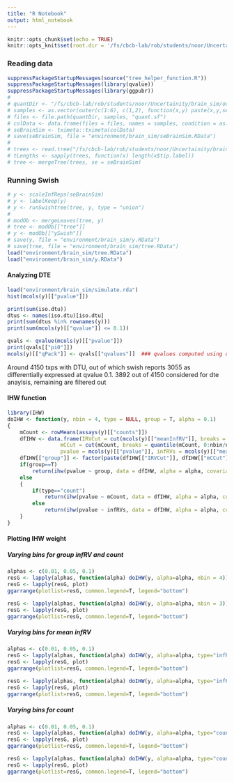 ```yaml
---
title: "R Notebook"
output: html_notebook
---
```


```r
knitr::opts_chunk$set(echo = TRUE)
knitr::opts_knit$set(root.dir = '/fs/cbcb-lab/rob/students/noor/Uncertainity/treeTerminusScripts')
```

### Reading data
```r
suppressPackageStartupMessages(source("tree_helper_function.R"))
suppressPackageStartupMessages(library(qvalue))
suppressPackageStartupMessages(library(ggpubr))
# 
# quantDir <- "/fs/cbcb-lab/rob/students/noor/Uncertainity/brain_sim/out_sal"
# samples <- as.vector(outer(c(1:6), c(1,2), function(x,y) paste(x,y,sep="_")))
# files <- file.path(quantDir, samples, "quant.sf")
# colData <- data.frame(files = files, names = samples, condition = as.factor(rep(c(1,2),each=6)))
# seBrainSim <- tximeta::tximeta(colData)
# save(seBrainSim, file = "environment/brain_sim/seBrainSim.RData")
# 
# trees <- read.tree("/fs/cbcb-lab/rob/students/noor/Uncertainity/brain_sim/out_term/cluster_nwk.txt")
# tLengths <- sapply(trees, function(x) length(x$tip.label))
# tree <- mergeTree(trees, se = seBrainSim)
```

### Running Swish
```r
# y <- scaleInfReps(seBrainSim)
# y <- labelKeep(y)
# y <- runSwishtree(tree, y, type = "union")
# 
# modOb <- mergeLeaves(tree, y)
# tree <- modOb[["tree"]]
# y <- modOb[["ySwish"]]
# save(y, file = "environment/brain_sim/y.RData")
# save(tree, file = "environment/brain_sim/tree.RData")
load("environment/brain_sim/tree.RData")
load("environment/brain_sim/y.RData")
```

#### Analyzing DTE
```r
load("environment/brain_sim/simulate.rda")
hist(mcols(y)[["pvalue"]])

print(sum(iso.dtu))
dtus <- names(iso.dtu)[iso.dtu]
print(sum(dtus %in% rownames(y)))
print(sum(mcols(y)[["qvalue"]] <= 0.1))

qvals <- qvalue(mcols(y)[["pvalue"]])
print(qvals[["pi0"]])
mcols(y)[["qPack"]] <- qvals[["qvalues"]]  ### qvalues computed using qvalue package
```
Around 4150 txps with DTU, out of which swish reports 3055 as differentially expressed at qvalue 0.1. 3892 out of 4150 considered for dte anaylsis, remaining are filtered out

#### IHW function
```r
library(IHW)
doIHW <- function(y, nbin = 4, type = NULL, group = T, alpha = 0.1)
{
    mCount <- rowMeans(assays(y)[["counts"]])
    dfIHW <- data.frame(IRVCut = cut(mcols(y)[["meanInfRV"]], breaks = quantile(mcols(y)[["meanInfRV"]], 0:nbin/nbin), include.lowest = T),
                 mCCut = cut(mCount, breaks = quantile(mCount, 0:nbin/nbin), include.lowest = T),
                 pvalue = mcols(y)[["pvalue"]], infRVs = mcols(y)[["meanInfRV"]], mCount = mCount)
    dfIHW[["group"]] <- factor(paste(dfIHW[["IRVCut"]], dfIHW[["mCCut"]]))
    if(group==T)
        return(ihw(pvalue ~ group, data = dfIHW, alpha = alpha, covariate_type = "nominal"))
    else
    {
        if(type=="count")
            return(ihw(pvalue ~ mCount, data = dfIHW, alpha = alpha, covariate_type = "ordinal", nbins=nbin))
        else
            return(ihw(pvalue ~ infRVs, data = dfIHW, alpha = alpha, covariate_type = "ordinal", nbins=nbin))
    }
}

```

<!-- #### Running IHW -->
<!-- ```{r} -->
<!-- suppressPackageStartupMessages(library(IHW)) -->
<!-- mCount <- rowMeans(assays(y)[["counts"]]) -->
<!-- nbin=4 -->
<!-- dfIHW <- data.frame(IRVCut = cut(mcols(y)[["meanInfRV"]], breaks = quantile(mcols(y)[["meanInfRV"]], 0:nbin/nbin), include.lowest = T), -->
<!--                  mCCut = cut(mCount, breaks = quantile(mCount, 0:nbin/nbin), include.lowest = T), -->
<!--                  pvalue = mcols(y)[["pvalue"]], infRVs = mcols(y)[["meanInfRV"]], mCount = mCount) -->
<!-- dfIHW[["group"]] <- factor(paste(dfIHW[["IRVCut"]], dfIHW[["mCCut"]])) -->

<!-- resgroupInfCount <- lapply(c(0.01, 0.05, 0.1), function(alpha) ihw(pvalue ~ group, data = dfIHW, alpha = alpha, covariate_type = "nominal")) -->
<!-- resgroupCount <- lapply(c(0.01, 0.05, 0.1), function(alpha) ihw(pvalue ~ mCount, data = dfIHW, alpha = alpha, covariate_type = "ordinal", nbins=4)) -->
<!-- resgroupInf <- lapply(c(0.01, 0.05, 0.1), function(alpha) ihw(pvalue ~ infRVs, data = dfIHW, alpha = alpha, covariate_type = "ordinal", nbins=4)) -->

<!-- resDfInfCount <- lapply(resgroupInfCount, as.data.frame) -->
<!-- resDfCount <- lapply(resgroupCount, as.data.frame) -->
<!-- resDfInf <- lapply(resgroupInf, as.data.frame) -->
<!-- ``` -->

<!-- #### Detected Nodes -->
<!-- ```{r} -->
<!-- tLeaf <- match(intersect(dtus, rownames(y)), rownames(y)) -->
<!-- detNodes <- list() -->
<!-- detNodes[["Swish"]] <- lapply(c(0.01, 0.05, 0.1), function(x) which(mcols(y)[,"qvalue"] <= x )) -->
<!-- detNodes[["SwishQ"]] <- lapply(c(0.01, 0.05, 0.1), function(x) which(mcols(y)[,"qPack"] <= x )) -->
<!-- detNodes[["IHWInfCount"]] <- mapply(function(df, qval) which(df[["adj_pvalue"]] <= qval), resDfInfCount, c(0.01, 0.05, 0.1)) -->
<!-- detNodes[["IHWCount"]] <- mapply(function(df, qval) which(df[["adj_pvalue"]] <= qval), resDfCount, c(0.01, 0.05, 0.1)) -->
<!-- detNodes[["IHWInf"]] <- mapply(function(df, qval) which(df[["adj_pvalue"]] <= qval), resDfInf, c(0.01, 0.05, 0.1)) -->
<!-- ``` -->

<!-- #### Performance on leafs -->
<!-- ```{r} -->
<!-- df <- data.frame(Method=character(), Metric=character(), FDR_0.01 = numeric(), FDR_0.05 = numeric(), FDR_0.10 = numeric()) -->
<!-- for(i in seq_along(detNodes)) -->
<!-- { -->
<!--     stats <-  sapply(detNodes[[i]], function(nodes) computeTPFP(tLeaf, nodes, y, NULL, tree, type="leaf")) -->
<!--     colnames(stats) <- colnames(df)[c(3:5)] -->
<!--     stats <- cbind(Method=rep(names(detNodes)[i],2), Metric = c("FDR", "TPR"), stats) -->
<!--     df <- rbind(df, stats) -->
<!-- } -->
<!-- print(df) -->
<!-- ``` -->
<!-- IHW does not increase TPR at other qvalues but FDR increases. -->

#### Plotting IHW weight
##### Varying bins for group infRV and count
```r
alphas <- c(0.01, 0.05, 0.1)
resG <- lapply(alphas, function(alpha) doIHW(y, alpha=alpha, nbin = 4))
resG <- lapply(resG, plot)
ggarrange(plotlist=resG, common.legend=T, legend="bottom")

resG <- lapply(alphas, function(alpha) doIHW(y, alpha=alpha, nbin = 3))
resG <- lapply(resG, plot)
ggarrange(plotlist=resG, common.legend=T, legend="bottom")
```

##### Varying bins for mean infRV
```r
alphas <- c(0.01, 0.05, 0.1)
resG <- lapply(alphas, function(alpha) doIHW(y, alpha=alpha, type="infRV", group=F, nbin = 4))
resG <- lapply(resG, plot)
ggarrange(plotlist=resG, common.legend=T, legend="bottom")

resG <- lapply(alphas, function(alpha) doIHW(y, alpha=alpha, type="infRV", group=F, nbin = 8))
resG <- lapply(resG, plot)
ggarrange(plotlist=resG, common.legend=T, legend="bottom")
```

##### Varying bins for count
```r
alphas <- c(0.01, 0.05, 0.1)
resG <- lapply(alphas, function(alpha) doIHW(y, alpha=alpha, type="count", group=F, nbin = 4))
resG <- lapply(resG, plot)
ggarrange(plotlist=resG, common.legend=T, legend="bottom")

resG <- lapply(alphas, function(alpha) doIHW(y, alpha=alpha, type="count", group=F, nbin = 8))
resG <- lapply(resG, plot)
ggarrange(plotlist=resG, common.legend=T, legend="bottom")
```